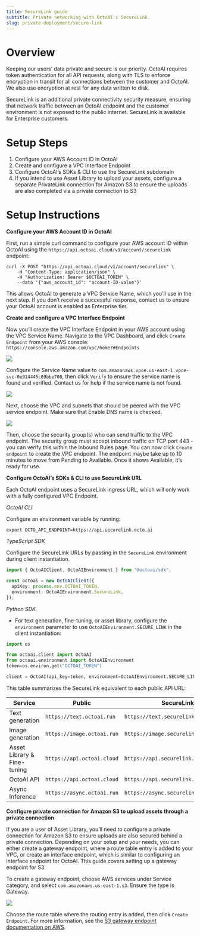 ```yaml
---
title: SecureLink guide
subtitle: Private networking with OctoAI's SecureLink.
slug: private-deployment/secure-link
---
```


# Overview

Keeping our users’ data private and secure is our priority. OctoAI requires token authentication for all API requests, along with TLS to enforce encryption in transit for all connections between the customer and OctoAI. We also use encryption at rest for any data written to disk.

SecureLink is an additional private connectivity security measure, ensuring that network traffic between an OctoAI endpoint and the customer environment is not exposed to the public internet. SecureLink is available for Enterprise customers.

# Setup Steps

1. Configure your AWS Account ID in OctoAI
2. Create and configure a VPC Interface Endpoint
3. Configure OctoAI’s SDKs & CLI to use the SecureLink subdomain
4. If you intend to use Asset Library to upload your assets, configure a separate PrivateLink connection for Amazon S3 to ensure the uploads are also completed via a private connection to S3

# Setup Instructions

**Configure your AWS Account ID in OctoAI**

First, run a simple curl command to configure your AWS account ID within OctoAI using the `https://api.octoai.cloud/v1/account/securelink` endpoint:

```
curl -X POST "https://api.octoai.cloud/v1/account/securelink" \
    -H "Content-Type: application/json" \
    -H "Authorization: Bearer $OCTOAI_TOKEN" \
    --data '{"aws_account_id": "account-ID-value"}'
```

This allows OctoAI to generate a VPC Service Name, which you’ll use in the next step. If you don’t receive a successful response, contact us to ensure your OctoAI account is enabled as Enterprise tier.

**Create and configure a VPC Interface Endpoint**

Now you’ll create the VPC Interface Endpoint in your AWS account using the VPC Service Name. Navigate to the VPC Dashboard, and click `Create Endpoint` from your AWS console: `https://console.aws.amazon.com/vpc/home?#Endpoints`

![](https://www.datocms-assets.com/45680/1709312020-securelink1.png?max-w=2000&auto=compress)

Configure the Service Name value to `com.amazonaws.vpce.us-east-1.vpce-svc-0e914445c09bbe700`, then click `Verify` to ensure the service name is found and verified. Contact us for help if the service name is not found.

![](https://www.datocms-assets.com/45680/1709312036-securelink2.png?max-w=2000&auto=compress)

Next, choose the VPC and subnets that should be peered with the VPC service endpoint. Make sure that Enable DNS name is checked.

![](https://www.datocms-assets.com/45680/1709312044-securelink3.png?max-w=2000&auto=compress)

Then, choose the security group(s) who can send traffic to the VPC endpoint. The security group must accept inbound traffic on TCP port 443 - you can verify this within the Inbound Rules page. You can now click `Create endpoint` to create the VPC endpoint. The endpoint maybe take up to 10 minutes to move from Pending to Available. Once it shows Available, it’s ready for use.

**Configure OctoAI’s SDKs & CLI to use SecureLink URL**

Each OctoAI endpoint uses a SecureLink ingress URL, which will only work with a fully configured VPC Endpoint.

_OctoAI CLI_

Configure an environment variable by running:

```
export OCTO_API_ENDPOINT=https://api.securelink.octo.ai
```

_TypeScript SDK_

Configure the SecureLink URLs by passing in the `SecureLink` environment during client instantiation.

```typescript
import { OctoAIClient, OctoAIEnvironment } from "@octoai/sdk";

const octoai = new OctoAIClient({
  apiKey: process.env.OCTOAI_TOKEN,
  environment: OctoAIEnvironment.SecureLink,
});
```

_Python SDK_

- For text generation, fine-tuning, or asset library, configure the `environment` parameter to use `OctoAIEnvironment.SECURE_LINK` in the client instantiation:

```python
import os

from octoai.client import OctoAI
from octoai.environment import OctoAIEnvironment
token=os.environ.get("OCTOAI_TOKEN")

client = OctoAI(api_key=token, environment=OctoAIEnvironment.SECURE_LINK)
```

This table summarizes the SecureLink equivalent to each public API URL:

| Service                     | Public                     | SecureLink                            |
| --------------------------- | -------------------------- | ------------------------------------- |
| Text generation             | `https://text.octoai.run`  | `https://text.securelink.octo.ai`     |
| Image generation            | `https://image.octoai.run` | `https://image.securelink.octo.ai`    |
| Asset Library & Fine-tuning | `https://api.octoai.cloud` | `https://api.securelink.octo.ai`      |
| OctoAI API                  | `https://api.octoai.cloud` | `https://api.securelink.octo.ai`      |
| Async Inference             | `https://async.octoai.run` | `https://async.securelink.octoai.run` |

**Configure private connection for Amazon S3 to upload assets through a private connection**

If you are a user of Asset Library, you’ll need to configure a private connection for Amazon S3 to ensure uploads are also secured behind a private connection. Depending on your setup and your needs, you can either create a gateway endpoint, where a route table entry is added to your VPC, or create an interface endpoint, which is similar to configuring an interface endpoint for OctoAI. This guide covers setting up a gateway endpoint for S3.

To create a gateway endpoint, choose AWS services under Service category, and select `com.amazonaws.us-east-1.s3`. Ensure the type is Gateway.

![](https://www.datocms-assets.com/45680/1709312060-securelink4.png?max-w=2000&auto=compress)

Choose the route table where the routing entry is added, then click `Create Endpoint`. For more information, see the [S3 gateway endpoint documentation on AWS](https://docs.aws.amazon.com/AmazonS3/latest/userguide/privatelink-interface-endpoints.html).
